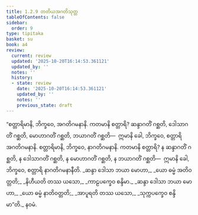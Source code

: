 ```yaml
---
title: 1.2.9 တတိယအဂတိသုတ္တ
tableOfContents: false
sidebar:
  order: 9
type: tipitaka
basket: su
book: a4
review:
  current: review
  updated: '2025-10-20T16:14:53.361121'
  updated_by: ''
  notes: ''
  history:
  - state: review
    date: '2025-10-20T16:14:53.361121'
    updated_by: ''
    notes: ''
    previous_state: draft
---
```



<DynamicBreadcrumb />


<ReviewStatus review={frontmatter.review} showDetails={true} />

<HypothesisAnnotation frontmatter={frontmatter} />

<Division number="19" book="a4" e="ch" v="15" p="326">

<Paragraph number="118" book="a4">
“စတ္တာရိမာနိ, ဘိက္ခဝေ, အဂတိဂမနာနိ. ကတမာနိ စတ္တာရိ? ဆန္ဒာဂတိံ ဂစ္ဆတိ, ဒေါသာဂတိံ ဂစ္ဆတိ, မောဟာဂတိံ ဂစ္ဆတိ, ဘယာဂတိံ ဂစ္ဆတိ—  ဣမာနိ ခေါ, ဘိက္ခဝေ, စတ္တာရိ အဂတိဂမနာနိ.
</Paragraph>

<Paragraph number="119" book="a4">
စတ္တာရိမာနိ, ဘိက္ခဝေ, နာဂတိဂမနာနိ. ကတမာနိ စတ္တာရိ? န ဆန္ဒာဂတိံ ဂစ္ဆတိ, န ဒေါသာဂတိံ ဂစ္ဆတိ, န မောဟာဂတိံ ဂစ္ဆတိ, န ဘယာဂတိံ ဂစ္ဆတိ—  ဣမာနိ ခေါ, ဘိက္ခဝေ, စတ္တာရိ နာဂတိဂမနာနီတိ.
</Paragraph>

<Paragraph number="120" type="verses" book="a4">
_ဆန္ဒာ ဒေါသာ ဘယာ မောဟာ,_  
_ယော ဓမ္မံ အတိဝတ္တတိ;_  
_နိဟီယတိ တဿ ယသော,_  
_ကာဠပက္ခေဝ စန္ဒိမာ._  

</Paragraph>

<Paragraph number="121" type="verses" book="a4">
_ဆန္ဒာ ဒေါသာ ဘယာ မောဟာ,_  
_ယော ဓမ္မံ နာတိဝတ္တတိ;_  
_အာပူရတိ တဿ ယသော,_  
_သုက္ကပက္ခေဝ စန္ဒိမာ”တိ._  


</Paragraph>
</Division>

<Paragraph number="122" type="center" book="a4">
နဝမံ.
</Paragraph>